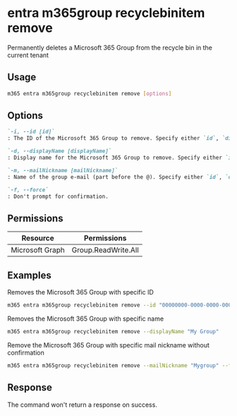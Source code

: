 
# entra m365group recyclebinitem remove

Permanently deletes a Microsoft 365 Group from the recycle bin in the current tenant

## Usage

```sh
m365 entra m365group recyclebinitem remove [options]
```

## Options

```md definition-list
`-i, --id [id]`
: The ID of the Microsoft 365 Group to remove. Specify either `id`, `displayName` or `mailNickname` but not multiple.

`-d, --displayName [displayName]`
: Display name for the Microsoft 365 Group to remove. Specify either `id`, `displayName` or `mailNickname` but not multiple.

`-m, --mailNickname [mailNickname]`
: Name of the group e-mail (part before the @). Specify either `id`, `displayName` or `mailNickname` but not multiple.

`-f, --force`
: Don't prompt for confirmation.
```

<Global />

## Permissions

<Tabs>
  <TabItem value="Delegated">

  | Resource        | Permissions                 |
  |-----------------|-----------------------------|
  | Microsoft Graph | Group.ReadWrite.All |

  </TabItem>
</Tabs>

## Examples

Removes the Microsoft 365 Group with specific ID

```sh
m365 entra m365group recyclebinitem remove --id "00000000-0000-0000-0000-000000000000"
```

Removes the Microsoft 365 Group with specific name

```sh
m365 entra m365group recyclebinitem remove --displayName "My Group"
```

Remove the Microsoft 365 Group with specific mail nickname without confirmation

```sh
m365 entra m365group recyclebinitem remove --mailNickname "Mygroup" --force
```

## Response

The command won't return a response on success.
